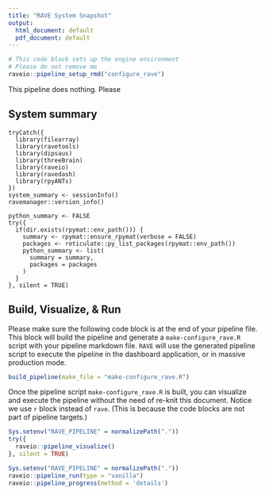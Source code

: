 ```yaml
---
title: "RAVE System Snapshot"
output:
  html_document: default
  pdf_document: default
---
```


```r
# This code block sets up the engine environment
# Please do not remove me
raveio::pipeline_setup_rmd("configure_rave")
```

This pipeline does nothing. Please

## System summary

```rave
tryCatch({
  library(filearray)
  library(ravetools)
  library(dipsaus)
  library(threeBrain)
  library(raveio)
  library(ravedash)
  library(rpyANTs)
})
system_summary <- sessionInfo()
ravemanager::version_info()
```


```rave
python_summary <- FALSE
try({
  if(dir.exists(rpymat::env_path())) {
    summary <- rpymat::ensure_rpymat(verbose = FALSE)
    packages <- reticulate::py_list_packages(rpymat::env_path())
    python_summary <- list(
      summary = summary,
      packages = packages
    )
  }
}, silent = TRUE)
```

## Build, Visualize, & Run

Please make sure the following code block is at the end of your pipeline file. This block will build the pipeline and generate a `make-configure_rave.R` script with your pipeline markdown file. `RAVE` will use the generated pipeline script to execute the pipeline in the dashboard application, or in massive production mode.

```r
build_pipeline(make_file = "make-configure_rave.R")
```


Once the pipeline script `make-configure_rave.R` is built, you can visualize and execute the pipeline without the need of re-knit this document. Notice we use `r` block instead of `rave`. (This is because the code blocks are not part of pipeline targets.)

```r
Sys.setenv("RAVE_PIPELINE" = normalizePath("."))
try({
  raveio::pipeline_visualize()
}, silent = TRUE)
```


```r
Sys.setenv("RAVE_PIPELINE" = normalizePath("."))
raveio::pipeline_run(type = "vanilla")
raveio::pipeline_progress(method = 'details')
```






